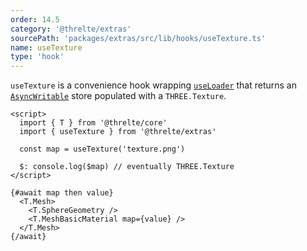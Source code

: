 ```yaml
---
order: 14.5
category: '@threlte/extras'
sourcePath: 'packages/extras/src/lib/hooks/useTexture.ts'
name: useTexture
type: 'hook'
---
```


`useTexture` is a convenience hook wrapping [`useLoader`](/docs/reference/core/hooks#useloader)
that returns an [`AsyncWritable`](/docs/reference/core/utilities#asyncwritable) store populated
with a `THREE.Texture`.

```svelte
<script>
  import { T } from '@threlte/core'
  import { useTexture } from '@threlte/extras'

  const map = useTexture('texture.png')

  $: console.log($map) // eventually THREE.Texture
</script>

{#await map then value}
  <T.Mesh>
    <T.SphereGeometry />
    <T.MeshBasicMaterial map={value} />
  </T.Mesh>
{/await}
```
